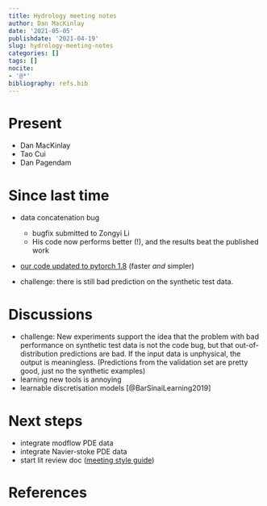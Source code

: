 ```yaml
---
title: Hydrology meeting notes
author: Dan MacKinlay
date: '2021-05-05'
publishdate: '2021-04-19'
slug: hydrology-meeting-notes
categories: []
tags: []
nocite:
- '@*'
bibliography: refs.bib
---
```


# Present

* Dan MacKinlay
* Tao Cui
* Dan Pagendam

# Since last time

* data concatenation bug

  * bugfix submitted to Zongyi Li
  * His code now performs better (!), and the results beat the published work 
  
* [our code updated to pytorch 1.8 ](https://github.com/csiro-mlai/GroundwaterEmulation/tree/master) (faster *and* simpler)
* challenge: there is still bad prediction on the synthetic test data. 

# Discussions

* challenge:  New experiments support the idea that the problem with bad performance on synthetic test data is not the code bug, but that out-of-distribution predictions are bad. If the input data is unphysical, the output is meaningless. (Predictions from the validation set are pretty good, just no the synthetic examples)
* learning new tools is annoying
* learnable discretisation models [@BarSinaiLearning2019]


# Next steps

* integrate modflow PDE data
* integrate Navier-stoke PDE data
* start lit review doc ([meeting style guide](https://www.elsevier.com/wps/find/journaldescription.cws_home/743096?generatepdf=true))

# References

::: {#refs}
:::

